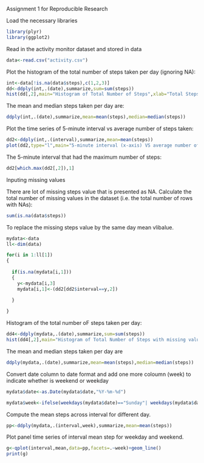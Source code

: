 
Assignment 1 for Reproducible Research


Load the necessary libraries

```r

library(plyr)
library(ggplot2)
```

Read in the activity  monitor dataset and stored in data


```r

data<-read.csv("activity.csv")

```

Plot the histogram of the total number of steps taken per day (ignoring NA):

```r
int<-data[!is.na(data$steps),c(1,2,3)]
dd<-ddply(int,.(date),summarize,sum=sum(steps))
hist(dd[,2],main="Histogram of Total Number of Steps",xlab="Total Steps")

```

The mean and median steps taken per day are:  
```r
ddply(int,.(date),summarize,mean=mean(steps),median=median(steps))

```
Plot the time series of 5-minute interval vs average number of steps taken:  
```r
dd2<-ddply(int,.(interval),summarize,mean=mean(steps))
plot(dd2,type="l",main="5-minute interval (x-axis) VS average number of steps taken")
```
The 5-minute interval that had the maximum number of steps:  
```r
dd2[which.max(dd2[,2]),1]
```
Inputing missing values

There are lot of missing steps value that is presented as NA. Calculate the total number of missing values in the dataset (i.e. the total number of rows with NAs):
```r
sum(is.na(data$steps))
```
To replace the missing steps value by the same day mean vlibalue.  
```r
mydata<-data
ll<-dim(data)

for(i in 1:ll[1])
{
  
  if(is.na(mydata[i,1]))
  {
    y<-mydata[i,3]
    mydata[i,1]<-(dd2[dd2$interval==y,2])
   
  }

}


```
Histogram of the total number oF steps taken per day:  

```r

dd4<-ddply(mydata,.(date),summarize,sum=sum(steps))
hist(dd4[,2],main="Histogram of Total Number of Steps with missing values filled",xlab="Total Steps")

```
The mean and median steps taken per day are
```r
ddply(mydata,.(date),summarize,mean=mean(steps),median=median(steps))

```
Convert date column to date format and add one more coloumn (week) to indicate whether is weekend or weekday

```r
mydata$date<-as.Date(mydata$date,"%Y-%m-%d")

mydata$week<-ifelse(weekdays(mydata$date)=="Sunday"| weekdays(mydata$date)=="Saturday" ,"weekend","weekday")
 ```
Compute the mean steps across interval for different day.
```r
pp<-ddply(mydata,.(interval,week),summarize,mean=mean(steps))
 ```
Plot panel time series of interval mean step for weekday and weekend.
```r
g<-qplot(interval,mean,data=pp,facets=.~week)+geom_line()
print(g)
  ```
